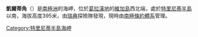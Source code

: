 {{coord|63|47|S|57|41|W|source:GNIS|display=title}}

'''凱爾蒂角'''（{{lang-en|Keltie Head}}）是[[南極洲|南極洲]]的海岬，位於[[葛拉漢地|葛拉漢地]]的[[維加島|維加島]]西北端，處於[[特里尼蒂半島|特里尼蒂半島]]以南，海拔高度395米，由[[瑞典|瑞典]]探險隊發現，現時由[[南極條約體系|南極條約體系]]管理。

{{DEFAULTSORT:Keltie Head}}
[[Category:特里尼蒂半島海岬|Category:特里尼蒂半島海岬]]


{{TrinityPeninsula-geo-stub}}